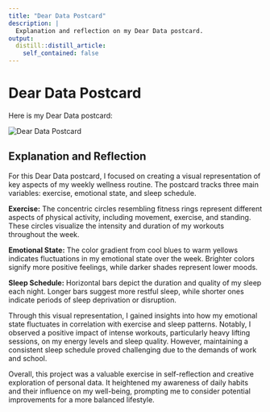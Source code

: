 ```yaml
---
title: "Dear Data Postcard"
description: |
  Explanation and reflection on my Dear Data postcard.
output: 
  distill::distill_article:
    self_contained: false
---
```


# Dear Data Postcard

Here is my Dear Data postcard:

![Dear Data Postcard](Dear Data.png) <!-- Make sure the image file name matches the actual file name -->

## Explanation and Reflection

For this Dear Data postcard, I focused on creating a visual representation of key aspects of my weekly wellness routine. The postcard tracks three main variables: exercise, emotional state, and sleep schedule.

**Exercise:** The concentric circles resembling fitness rings represent different aspects of physical activity, including movement, exercise, and standing. These circles visualize the intensity and duration of my workouts throughout the week.

**Emotional State:** The color gradient from cool blues to warm yellows indicates fluctuations in my emotional state over the week. Brighter colors signify more positive feelings, while darker shades represent lower moods.

**Sleep Schedule:** Horizontal bars depict the duration and quality of my sleep each night. Longer bars suggest more restful sleep, while shorter ones indicate periods of sleep deprivation or disruption.

Through this visual representation, I gained insights into how my emotional state fluctuates in correlation with exercise and sleep patterns. Notably, I observed a positive impact of intense workouts, particularly heavy lifting sessions, on my energy levels and sleep quality. However, maintaining a consistent sleep schedule proved challenging due to the demands of work and school.

Overall, this project was a valuable exercise in self-reflection and creative exploration of personal data. It heightened my awareness of daily habits and their influence on my well-being, prompting me to consider potential improvements for a more balanced lifestyle.
